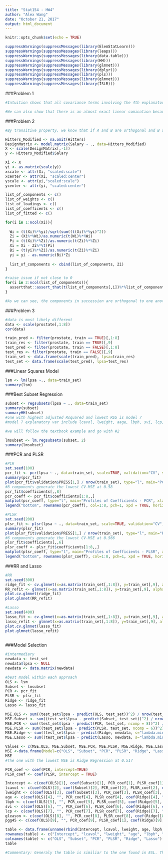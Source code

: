 ```yaml
---
title: "Stat154 - HW4"
author: "Alex Wang"
date: "October 21, 2017"
output: html_document
---
```


```r
knitr::opts_chunk$set(echo = TRUE)
```

```r

suppressWarnings(suppressMessages(library(ElemStatLearn)))
suppressWarnings(suppressMessages(library(leaps)))
suppressWarnings(suppressMessages(library(data.table)))
suppressWarnings(suppressMessages(library(HH)))
suppressWarnings(suppressMessages(library(glmnet)))
suppressWarnings(suppressMessages(library(dplyr)))
suppressWarnings(suppressMessages(library(pls)))
suppressWarnings(suppressMessages(library(glmnet)))
suppressWarnings(suppressMessages(library(ISLR)))

```

###Problem 1

```r

#Intuition shows that all covariance terms involving the 4th explanatory variable x4 must be equal to one another and non-zero term. This is a reference back to original point that the correlation between x4 and the other terms is a non-zero for all correlations. We can get the value of 0.577 from sqrt(3)/3 where 3 is the number of linear combinations present in the data. 

#We can also show that there is an almost exact linear comination because we know that x4 is equal to the sum of x1, x2, x3. Therefore, if we solve for the correlation and manipulation of the correlation formula such that (where n = [1,2,3]): rn,4= cov(x4, x_n) / sqrt(var(x4)*var(x_n)) = cov(w+v,v)/sqrt(var(w)*var(w+v)) = 0.577. Therefore, we can see that because the data exhibits near perfect multicolinearity, we can solve for the regression constant and get 0.577.

```

###Problem 2

```r

#By transitive property, we know that if A and B are orthogonal and B and C are orthogonal, we can assert that A amd C are orthogonal as well. This means that for any h and l combination where either index is not equal to one another, the components should be orthogonal. As such, we can show this via looking at the Hitters data:

Hitters_Modified <- na.omit(Hitters)
DesignMatrix <- model.matrix(Salary ~ ., data=Hitters_Modified)
X <- scale(DesignMatrix[,-1])
y <- Hitters_Modified$Salary

Xi <- X
yi <- as.matrix(scale(y))
xscale <- attr(Xi, "scaled:scale")
xcenter <- attr(Xi, "scaled:center")
yscale <- attr(yi,"scaled:scale")
ycenter <- attr(yi, "scaled:center")

list_of_components <- c()
list_of_weights <- c()
list_of_loadings <- c()
list_of_coefficents <- c()
list_of_fitted <- c()

for(i in 1:ncol(Xi)){
  
  Wi = (t(Xi)%*%yi)/sqrt(sum((t(Xi)%*%yi)^2))
  Zi = (Xi%*%Wi)/as.numeric(t(Wi)%*%Wi)
  Pi = (t(Xi)%*%Zi)/as.numeric(t(Zi)%*%Zi)
  Xi = Xi - Zi%*%t(Pi)
  Bi = (t(yi)%*%Zi)/as.numeric(t(Zi)%*%Zi)
  yi = yi - as.numeric(Bi)*Zi
  
  list_of_components <- cbind(list_of_components, Zi)
}

#raise issue if not close to 0
for(i in 2:ncol(list_of_components)){
  assertthat::assert_that(t(list_of_components[,i])%*%list_of_components[,i-1] <= 1e-10)
}

#As we can see, the components in succession are orthogonal to one another and by extrapolation, we can also say that the components of any index not equal to one another are orthogonal as well. 

```

###Problem 3

```r

#data is most likely different
data <- scale(prostate[,1:8])
cor(data)

train_pred <- filter(prostate, train == TRUE)[,1:8]
train_res <- filter(prostate, train == TRUE)[,9]
test_pred <- filter(prostate, train == FALSE)[,1:8]
test_res <- filter(prostate, train == FALSE)[,9]
train_set <- data.frame(scale(train_pred), lpsa=train_res)
test_set <- data.frame(scale(test_pred), lpsa=test_res)

```

###Linear Squares Model

```r

lsm <- lm(lpsa ~., data=train_set)
summary(lsm)


```

###Best Subset Regression

```r

subset <- regsubsets(lpsa ~ ., data=train_set)
summary(subset)
summaryHH(subset)
#one with highest adjusted Rsquared and lowest RSS is model 7
#model 7 explanatory var include lcavol, lweight, aage, lbph, svi, lcp, pgg45

#we will follow the textbook example and go with #2

lmsubset <- lm.regsubsets(subset, 2)
summary(lmsubset)

```

###PCR and PLSR

```r

#PCR
set.seed(100)
pcr_fit <- pcr(lpsa ~ ., data=train_set, scale=TRUE, validation="CV", segments=10)
summary(pcr_fit)
plot(pcr_fit$validation$PRESS[1,] / nrow(train_set), type="l", main="PCR", xlab="Number of Components", ylab="CV MSE")
#8 components generate the lowest CV-MSE at 0.58
pcr_fit$coefficients[,,8]
pcr_coeff <- pcr_fit$coefficients[1:8,,]
matplot(pcr_coeff, type="l", main="Profiles of Coefficients - PCR", xlab="Number of Components", ylab="Standardized Coefficients")
legend("bottom", rownames(pcr_coeff), col=1:8, pch=1, xpd = TRUE, horiz = TRUE, bty="n")

```
```r

#PLSR
set.seed(200)
plsr_fit <- plsr(lpsa ~ ., data=train_set, scale=TRUE, validation="CV", segments=10)
summary(plsr_fit)
plot(plsr_fit$validation$PRESS[1,] / nrow(train_set), type="l", main="PLSR", xlab="Number of Components", ylab="CV MSE")
#6 components generate the lowest CV-MSE at 0.566
plsr_fit$coefficients[,,6]
plsr_coeff <- plsr_fit$coefficients[1:8,,]
matplot(plsr_coeff, type="l", main="Profiles of Coefficients - PLSR", xlab="Number of Components", ylab="Standardized Coefficients")
legend("bottom", rownames(plsr_coeff), col=1:8, pch=1, xpd = TRUE, horiz = TRUE, bty="n")

```

###RR and Lasso

```r

#RR
set.seed(300)
ridge_fit <- cv.glmnet(x=as.matrix(train_set[,1:8]), y=train_set[,9], alpha=0)
RR_refit <- glmnet(x=as.matrix(train_set[,1:8]), y=train_set[,9], alpha = 0)
plot.cv.glmnet(ridge_fit)
plot.glmnet(RR_refit)

#Lasso
set.seed(400)
lasso_fit <- cv.glmnet(x=as.matrix(train_set[,1:8]), y=train_set[,9], alpha= 1)
lasso_refit <- glmnet(x=as.matrix(train_set[,1:8]), y=train_set[,9], alpha = 1)
plot.cv.glmnet(lasso_fit)
plot.glmnet(lasso_refit)
            
```

###Model Selection

```r

#intermediary
newdata <- test_set
newdata$lpsa <- NULL
newdata <- data.matrix(newdata)

#best model within each approach
OLS <- lsm
Subset <- lmsubset
PCR <- pcr_fit
PLSR <- plsr_fit
Ridge <- ridge_fit
Lasso <- lasso_fit

MSE.OLS <- sum((test_set$lpsa - predict(OLS, test_set))^2) / nrow(test_set)
MSE.Subset <- sum((test_set$lpsa - predict(Subset, test_set))^2) / nrow(test_set)
MSE.PCR <- sum((test_set$lpsa - predict(PCR, test_set, ncomp = 8))^2) / nrow(test_set)
MSE.PLSR <- sum((test_set$lpsa - predict(PLSR, test_set, ncomp = 6))^2) / nrow(test_set)
MSE.Ridge <- sum((test_set$lpsa - predict(Ridge, newdata, s="lambda.min"))^2) / nrow(test_set)
MSE.Lasso <- sum((test_set$lpsa - predict(Lasso, newdata, s="lambda.min"))^2) / nrow(test_set)

Values <- c(MSE.OLS, MSE.Subset, MSE.PCR, MSE.PLSR, MSE.Ridge, MSE.Lasso)
MSE <-data.frame(Model=c("OLS", "Subset", "PCR", "PLSR", "Ridge", "Lasso"), Values)
MSE
#The one with the lowest MSE is Ridge Regression at 0.517

PCR_coef <- coef(PCR, intercept=TRUE)
PLSR_coef <- coef(PLSR, intercept = TRUE)

Intercept <- c(coef(OLS)[1], coef(Subset)[1], PCR_coef[1], PLSR_coef[1], coef(Ridge)[1], coef(Lasso)[1])
lcavol <- c(coef(OLS)[2], coef(Subset)[2], PCR_coef[2], PLSR_coef[2], coef(Ridge)[2], coef(Lasso)[2])
lweight <- c(coef(OLS)[3], coef(Subset)[3], PCR_coef[3], PLSR_coef[3], coef(Ridge)[3], coef(Lasso)[3])
age <- c(coef(OLS)[4], "", PCR_coef[4], PLSR_coef[4], coef(Ridge)[4], "")
lbph <- c(coef(OLS)[5], "", PCR_coef[5], PLSR_coef[5], coef(Ridge)[5], "")
svi <- c(coef(OLS)[6], "", PCR_coef[6], PLSR_coef[6], coef(Ridge)[6], coef(Lasso)[6])
lcp <- c(coef(OLS)[7], "", PCR_coef[7], PLSR_coef[7], coef(Ridge)[7], "")
gleason <- c(coef(OLS)[8], "", PCR_coef[8], PLSR_coef[8], coef(Ridge)[8], "")
pgg45 <- c(coef(OLS)[9], "", PCR_coef[9], PLSR_coef[1], coef(Ridge)[9], "")

table <- data.frame(unname(rbind(Intercept, lcavol, lweight, age, lbph, svi, lcp, gleason, pgg45, Values)))
rownames(table) <- c("Intercept", "lcavol", "lweight", "age", "lbph", "svi", "lcp", "gleason", "pgg45", "Test Error")
colnames(table) <- c("OLS", "Subset", "PCR", "PLSR", "Ridge", "Lasso")
table

#Commentary: Generaly the table is similiar to the one found in ESL. The main difference comes from the data obtained (I suspect the data is different here than the one they used in the textbook). This is evident throughout this hw as the initial exploratory analysis showed significant data discrepancies. Overall, Ridge appears to be the best model for this data set despite the textbook suggesting that it was PCR. The process is correct, so the most likely cause of the difference would be the data drawn.

```